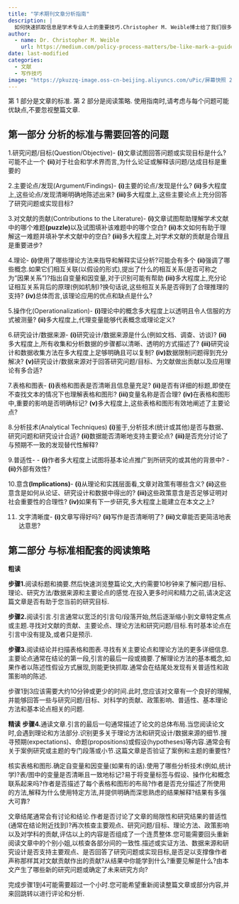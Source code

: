 ```yaml
---
title: "学术期刊文章分析指南"
description: |
  如何快速抓取信息是学术专业人士的重要技巧.Christopher M. Weible博士给了我们很多建议
author:
  - name: Dr. Christopher M. Weible
    url: https://medium.com/policy-process-matters/be-like-mark-a-guide-to-analyzing-journal-articles-235c79ccd117
date: last-modified
categories:
  - 文献
  - 写作技巧
image: "https://pkuzzq-image.oss-cn-beijing.aliyuncs.com/uPic/屏幕快照 2023-07-07 的 00.29.02 上午.png"
---
```


第 1 部分是文章的标准.
第 2 部分是阅读策略.
使用指南时,请考虑与每个问题可能优缺点,不要忽视整篇文章.

## 第一部分 分析的标准与需要回答的问题

1.研究问题/目标(Question/Objective)-
 **(i)**文章试图回答问题或实现目标是什么?可能不止一个
 **(ii)**对于社会和学术界而言,为什么论证或解释该问题/达成目标是重要的

2.主要论点/发现(Argument/Findings)-
 **(i)**主要的论点/发现是什么?
 **(ii)**多大程度上,这些论点/发现清晰明确地陈述出来?
 **(iii)**多大程度上,这些主要论点上充分回答了研究问题或实现目标?

3.对文献的贡献(Contributions to the Literature)-
 **(i)**文章试图帮助理解学术文献中的哪个难题**(puzzle)**以及试图填补该难题中的哪个空白?
 **(ii)**本文如何有助于理解这一难题并填补学术文献中的空白?
 **(iii)**多大程度上,对学术文献的贡献是合理且是重要进步?

4.理论-
 **(i)**使用了哪些理论方法来指导和解释实证分析?可能会有多个
 **(ii)**强调了哪些概念.如果它们相互关联(以假设的形式),提出了什么的相互关系(是否可称之为"因果关系")?指出自变量和因变量,对于识别可能有帮助
 **(iii)**多大程度上,充分论证相互关系背后的原理(例如机制)?换句话说,这些相互关系是否得到了合理推理的支持?
 **(iv)**总体而言,该理论应用的优点和缺点是什么?

5.操作化(Operationalization)-
  **(i)**理论中的概念多大程度上以透明且令人信服的方式被测量?
 **(ii)**多大程度上,代理变量能够代表概念或理论定义?

6.研究设计/数据来源-
 **(i)**研究设计/数据来源是什么(例如文档、调查、访谈)?
 **(ii)**多大程度上,所有收集和分析数据的步骤都以清晰、透明的方式描述了?
 **(iii)**研究设计和数据收集方法在多大程度上足够明确且可以复制?
 **(iv)**数据限制问题得到充分解决?
 **(v)**研究设计/数据来源对于回答研究问题/目标、为文献做出贡献以及应用理论有多合适?

7.表格和图表-
 **(i)**表格和图表是否清晰且信息量充足?
 **(ii)**是否有详细的标题,即使在不查找文本的情况下也理解表格和图形?
 **(iii)**变量名称是否合理?
 **(iv)**在表格和图形中,重要的影响是否明确标记?
 **(v)**多大程度上,这些表格和图形有效地阐述了主要论点?

8.分析技术(Analytical Techniques)
 **(i)**鉴于,分析技术(统计或其他)是否与数据、研究问题和研究设计合适?
 **(ii)**数据能否清晰地支持主要论点?
 **(iii)**是否充分讨论了与预期不一致的发现替代性解释?

9.普适性-
- **(i)**作者多大程度上试图将基本论点推广到所研究的或其他的背景中?
- **(ii)**外部有效性?

10.意含**(Implications)**-
 **(i)**从理论和实践层面看,文章对政策有哪些含义?
 **(ii)**这些意含是如何从论证、研究设计和数据中得出的?
 **(iii)**这些政策意含是否足够证明对社会重要性的合理性?
 **(iv)**如果有下一步研究,多大程度上能建立在本文之上?

11. 文字清晰度-
 **(i)**文章写得好吗?
 **(ii)**写作是否清晰明了?
 **(iii)**文章能否更简洁地表达意思?

## 第二部分 与标准相配套的阅读策略

**粗读**

**步骤1.**阅读标题和摘要.然后快速浏览整篇论文,大约需要10秒钟来了解问题/目标、理论、研究方法/数据来源和主要论点的感觉.在投入更多时间和精力之前,请决定这篇文章是否有助于您当前的研究目标.

**步骤2.**阅读引言.引言通常以宽泛的引言句/段落开始,然后逐渐缩小到文章特定焦点或主题.寻找对文献的贡献、主要论点、理论方法和研究问题/目标.有时基本论点在引言中没有提及,或者只是预示.

**步骤3.**阅读结论并扫描表格和图表.寻找有关主要论点和理论方法的更多详细信息.主要论点通常在结论的第一段,引言的最后一段或摘要.了解理论方法的基本概念,如果作者以陈述性假设方式展现,则能更快抓取.通常会在结尾处发现有关普适性和政策影响的陈述.

步骤1到3应该需要大约10分钟或更少的时间.此时,您应该对文章有一个良好的理解,并能够回答一些与研究问题/目标、对科学的贡献、政策影响、普适性、基本理论方法和基本论点相关的问题.

**精读**
**步骤4.**通读文章.引言的最后一句通常描述了论文的总体布局.当您阅读论文时,会遇到理论和方法部分.识别更多关于理论方法和研究设计/数据来源的细节.搜寻预期(expectations)、命题(propositions)或假设(hypotheses)等内容.通常会有关于案例研究或主题的专门段落或小节.这篇文章是否验证了案例和主题的重要性?

核实表格和图形.确定自变量和因变量(如果有的话).使用了哪些分析技术(例如,统计学)?表/图中的变量是否清晰且一致地标记?易于将变量标签与假设、操作化和概念联系起来吗?作者是否描述了每个表格和图形的布局?作者是否充分描述了所使用的方法,解释为什么使用特定方法,并提供明确而深思熟虑的结果解释?结果有多强大可靠?

文章结尾通常会有讨论和结论.作者是否讨论了文章的局限性和研究结果的普适性(通常在结论附近找到)?再次核查主要观点、研究问题/目标、理论方法、政策影响以及对学科的贡献,评估以上的内容是否组成了一个连贯整体.您可能需要回头重新阅读文章中的个别小姐,以核查各部分间的一致性.描述或实证方法、数据来源和研究设计是否支持主要观点、是否回答了研究问题或实现目标,是否足以支撑像作者声称那样其对文献贡献作出的贡献?从结果中你能学到什么?重要见解是什么?由本文产生了哪些新的研究问题或确定了未来研究方向?

完成步骤1到4可能需要超过一个小时.您可能希望重新阅读整篇文章或部分内容,并来回跳转以进行评论和分析.